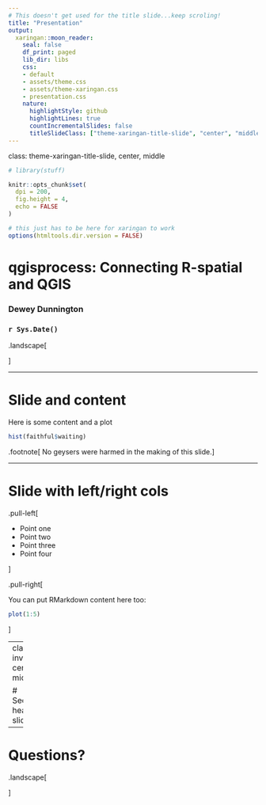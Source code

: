 ```yaml
---
# This doesn't get used for the title slide...keep scroling!
title: "Presentation"
output:
  xaringan::moon_reader:
    seal: false
    df_print: paged
    lib_dir: libs
    css:
    - default
    - assets/theme.css
    - assets/theme-xaringan.css
    - presentation.css
    nature:
      highlightStyle: github
      highlightLines: true
      countIncrementalSlides: false
      titleSlideClass: ["theme-xaringan-title-slide", "center", "middle"]
---
```

class: theme-xaringan-title-slide, center, middle

```r
# library(stuff)

knitr::opts_chunk$set(
  dpi = 200,
  fig.height = 4,
  echo = FALSE
)

# this just has to be here for xaringan to work
options(htmltools.dir.version = FALSE)
```

<!-- this is actually the title slide --->

# qgisprocess: Connecting R-spatial and QGIS

### Dewey Dunnington

### `r Sys.Date()`

<!-- this is how you get the parliament hill blue thing on your slide  --->
.landscape[

]

---

# Slide and content

Here is some content and a plot

```r
hist(faithful$waiting)
```


.footnote[
No geysers were harmed in the making of this slide.
]

---

# Slide with left/right cols

.pull-left[

- Point one
- Point two
- Point three
- Point four

]

.pull-right[

You can put RMarkdown content here too:

```r
plot(1:5)
```

]

---
class: inverse, center, middle

# Section header slide

---

# Questions?

.landscape[

]
